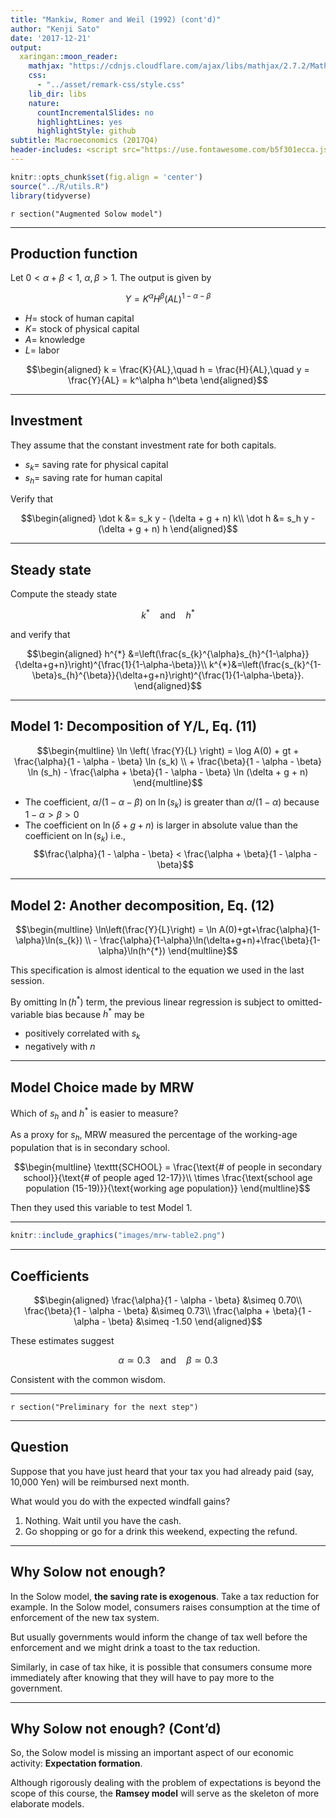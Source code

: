 ```yaml
---
title: "Mankiw, Romer and Weil (1992) (cont'd)"
author: "Kenji Sato"
date: '2017-12-21'
output:
  xaringan::moon_reader:
    mathjax: "https://cdnjs.cloudflare.com/ajax/libs/mathjax/2.7.2/MathJax.js?config=TeX-AMS-MML_HTMLorMML"
    css: 
      - "../asset/remark-css/style.css"
    lib_dir: libs
    nature:
      countIncrementalSlides: no
      highlightLines: yes
      highlightStyle: github
subtitle: Macroeconomics (2017Q4)
header-includes: <script src="https://use.fontawesome.com/b5f301ecca.js"></script>
---
```


```r
knitr::opts_chunk$set(fig.align = 'center')
source("../R/utils.R")
library(tidyverse)
```


`r section("Augmented Solow model")`

---

## Production function

Let $0 < \alpha + \beta < 1$, $\alpha, \beta > 1$. The output is given by

$$Y = K^\alpha H^\beta (AL)^{1 - \alpha - \beta}$$

* $H =$ stock of human capital
* $K =$ stock of physical capital
* $A =$ knowledge
* $L =$ labor

$$\begin{aligned}
  k = \frac{K}{AL},\quad
  h = \frac{H}{AL},\quad
  y = \frac{Y}{AL} = k^\alpha h^\beta
\end{aligned}$$

---

## Investment

They assume that the constant investment rate for both capitals.

* $s_k =$ saving rate for physical capital
* $s_h =$ saving rate for human capital


Verify that 

$$\begin{aligned}
  \dot k &= s_k y - (\delta + g + n) k\\
  \dot h &= s_h y - (\delta + g + n) h
\end{aligned}$$

---

## Steady state

Compute the steady state

$$k^* \quad \text{and} \quad h^*$$

and verify that 

$$\begin{aligned}
h^{*} &=\left(\frac{s_{k}^{\alpha}s_{h}^{1-\alpha}}{\delta+g+n}\right)^{\frac{1}{1-\alpha-\beta}}\\
k^{*}&=\left(\frac{s_{k}^{1-\beta}s_{h}^{\beta}}{\delta+g+n}\right)^{\frac{1}{1-\alpha-\beta}}.
\end{aligned}$$

---

## Model 1: Decomposition of Y/L, Eq. (11)

$$\begin{multline}
  \ln \left( \frac{Y}{L} \right) =
  \log A(0) + gt + 
  \frac{\alpha}{1 - \alpha - \beta} \ln (s_k) \\ + 
  \frac{\beta}{1 - \alpha - \beta} \ln (s_h) - 
  \frac{\alpha + \beta}{1 - \alpha - \beta} \ln (\delta + g + n)
\end{multline}$$

* The coefficient, $\alpha / (1-\alpha-\beta)$ on $\ln (s_k)$ is greater 
  than $\alpha / (1 - \alpha)$ because $1 - \alpha > \beta > 0$
* The coefficient on $\ln (\delta + g + n)$ is larger in absolute value 
  than the coefficient on $\ln (s_k)$ i.e.,
  $$\frac{\alpha}{1 - \alpha - \beta} < \frac{\alpha + \beta}{1 - \alpha - \beta}$$
  

---

## Model 2: Another decomposition, Eq. (12) 

$$\begin{multline}
  \ln\left(\frac{Y}{L}\right) = 
  \ln A(0)+gt+\frac{\alpha}{1-\alpha}\ln(s_{k}) \\ -
  \frac{\alpha}{1-\alpha}\ln(\delta+g+n)+\frac{\beta}{1-\alpha}\ln(h^{*})
\end{multline}$$

This specification is almost identical to the equation we used in the last session.

By omitting $\ln(h^{*})$ term, the previous linear regression 
is subject to omitted-variable bias because $h^*$ may be 

* positively correlated with $s_k$
* negatively with $n$

---

## Model Choice made by MRW

Which of $s_h$ and $h^*$ is easier to measure?

As a proxy for $s_h$, MRW measured the percentage of the working-age population 
that is in secondary school. 

$$\begin{multline}
\texttt{SCHOOL} =
\frac{\text{# of people in secondary school}}{\text{# of people aged 12-17}}\\
\times
\frac{\text{school age population (15-19)}}{\text{working age population}}
\end{multline}$$

Then they used this variable to test Model 1. 


---


```r
knitr::include_graphics("images/mrw-table2.png")
```

---

## Coefficients


$$\begin{aligned}
  \frac{\alpha}{1 - \alpha - \beta} 
    &\simeq 0.70\\
  \frac{\beta}{1 - \alpha - \beta}
    &\simeq 0.73\\
  \frac{\alpha + \beta}{1 - \alpha - \beta}
    &\simeq -1.50
\end{aligned}$$

These estimates suggest

$$\alpha \simeq 0.3 \quad \text{and}\quad \beta \simeq 0.3$$

Consistent with the common wisdom.


---

`r section("Preliminary for the next step")`

---

## Question

Suppose that you have just heard that your tax you had already paid 
(say, 10,000 Yen) will be reimbursed next month.

What would you do with the expected windfall gains?

1. Nothing. Wait until you have the cash.
2. Go shopping or go for a drink this weekend, expecting the refund. 


---


## Why Solow not enough?

In the Solow model, **the saving rate is exogenous**. Take a tax reduction 
for example. In the Solow model, consumers raises consumption at the time 
of enforcement of the new tax system.

But usually governments would inform the change of tax well before the enforcement and we might drink a toast to the tax reduction.

Similarly, in case of tax hike, it is possible that consumers consume
more immediately after knowing that they will have to pay more to the
government.

---

## Why Solow not enough? (Cont'd)

So, the Solow model is missing an important aspect of our economic activity: **Expectation formation**.

Although rigorously dealing with the problem of expectations is beyond the scope of this 
course, the **Ramsey model** will serve as the skeleton of more elaborate models.





